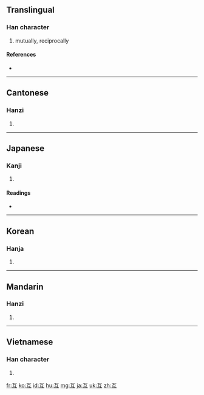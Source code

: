 ==Translingual==

===Han character===
{{Han char|rn=7|rad=二|as=02|sn=4|four=1010<sub>7</sub>|canj=一女弓一 (MVNM)}}

# mutually, reciprocally

====References====
* {{Han ref|kx=0086.090|dkj=00255|dj=0178.020|hdz=10014.010|uh=4E92|ud=20114|bh=A4AC|bd=42156}}

----

==Cantonese==

===Hanzi===
{{yue-hanzi|jyut=|y=wu6}}

# {{defn|Cantonese|sort=二02}}

----

==Japanese==

===Kanji===
{{ja-kanji|grade=c|rs=二02}}

# {{defn|Japanese|sort=二02}}

====Readings====
* {{ja-readings|on=[[ご]] (go), [[こ]] (ko)|kun=[[たがい]] (tagai)}}

----

==Korean==

===Hanja===
{{ko-hanja|hangeul=호|rv=ho|mr=ho}}

# {{defn|Korean|sort=二02}}

----

==Mandarin==

===Hanzi===
{{cmn-hanzi|pin=[[hù]] ([[hu4]])|wg=hu<sup>4</sup>}}

# {{defn|Mandarin|sort=二02}}

----

==Vietnamese==

===Han character===
{{vi-hantu|[[Hỗ]]|rs=二02}}

# {{defn|Vietnamese|sort=二02}}

[[fr:互]]
[[ko:互]]
[[id:互]]
[[hu:互]]
[[mg:互]]
[[ja:互]]
[[uk:互]]
[[zh:互]]